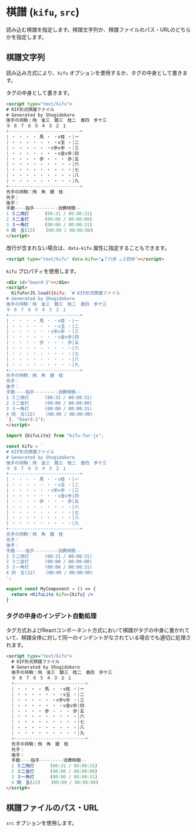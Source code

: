 # 棋譜 (`kifu`, `src`)

読み込む棋譜を指定します。棋譜文字列か、棋譜ファイルのパス・URLのどちらかを指定します。

## 棋譜文字列

読み込み方式により、`kifu` オプションを使用するか、タグの中身として書きます。


<Tabs groupId="display-method">
  <TabItem value="markup" label="タグ方式" default>

タグの中身として書きます。

```html
<script type="text/kifu">
# KIF形式棋譜ファイル
# Generated by Shogidokoro
後手の持駒：飛　金三　銀三　桂二　香四　歩十三
９ ８ ７ ６ ５ ４ ３ ２ １
+---------------------------+
| ・ ・ ・ ・ 馬 ・ ・v桂 ・|一
| ・ ・ ・ ・ ・ ・ ・v玉 ・|二
| ・ ・ ・ ・ ・ ・v歩v歩 ・|三
| ・ ・ ・ ・ ・ ・ ・v金v歩|四
| ・ ・ ・ ・ 歩 ・ ・ ・ 歩|五
| ・ ・ ・ ・ ・ ・ ・ ・ ・|六
| ・ ・ ・ ・ ・ ・ ・ ・ ・|七
| ・ ・ ・ ・ ・ ・ ・ ・ ・|八
| ・ ・ ・ ・ ・ ・ ・ ・ ・|九
+---------------------------+
先手の持駒：飛　角　銀　桂
先手：
後手：
手数----指手---------消費時間--
1 ５二飛打      (00:31 / 00:00:31)
2 ３二金打      (00:00 / 00:00:00)
3 ３一角打      (00:00 / 00:00:31)
4 同　玉(22)    (00:00 / 00:00:00)
</script>
```

改行が含まれない場合は、`data-kifu` 属性に指定することもできます。

```html
<script type="text/kifu" data-kifu="▲７六歩 △３四歩"></script>
```

  </TabItem>
  <TabItem value="javascript" label="JavaScript関数方式">

`kifu` プロパティを使用します。

```html
<div id="board-1"></div>
<script>
  KifuForJS.load({kifu: `# KIF形式棋譜ファイル
# Generated by Shogidokoro
後手の持駒：飛　金三　銀三　桂二　香四　歩十三
９ ８ ７ ６ ５ ４ ３ ２ １
+---------------------------+
| ・ ・ ・ ・ 馬 ・ ・v桂 ・|一
| ・ ・ ・ ・ ・ ・ ・v玉 ・|二
| ・ ・ ・ ・ ・ ・v歩v歩 ・|三
| ・ ・ ・ ・ ・ ・ ・v金v歩|四
| ・ ・ ・ ・ 歩 ・ ・ ・ 歩|五
| ・ ・ ・ ・ ・ ・ ・ ・ ・|六
| ・ ・ ・ ・ ・ ・ ・ ・ ・|七
| ・ ・ ・ ・ ・ ・ ・ ・ ・|八
| ・ ・ ・ ・ ・ ・ ・ ・ ・|九
+---------------------------+
先手の持駒：飛　角　銀　桂
先手：
後手：
手数----指手---------消費時間--
1 ５二飛打      (00:31 / 00:00:31)
2 ３二金打      (00:00 / 00:00:00)
3 ３一角打      (00:00 / 00:00:31)
4 同　玉(22)    (00:00 / 00:00:00)
`}, "board-1");
</script>
```

</TabItem>
<TabItem value="react" label="Reactコンポーネント方式">

```jsx
import {KifuLite} from "kifu-for-js";

const kifu = `
# KIF形式棋譜ファイル
# Generated by Shogidokoro
後手の持駒：飛　金三　銀三　桂二　香四　歩十三
９ ８ ７ ６ ５ ４ ３ ２ １
+---------------------------+
| ・ ・ ・ ・ 馬 ・ ・v桂 ・|一
| ・ ・ ・ ・ ・ ・ ・v玉 ・|二
| ・ ・ ・ ・ ・ ・v歩v歩 ・|三
| ・ ・ ・ ・ ・ ・ ・v金v歩|四
| ・ ・ ・ ・ 歩 ・ ・ ・ 歩|五
| ・ ・ ・ ・ ・ ・ ・ ・ ・|六
| ・ ・ ・ ・ ・ ・ ・ ・ ・|七
| ・ ・ ・ ・ ・ ・ ・ ・ ・|八
| ・ ・ ・ ・ ・ ・ ・ ・ ・|九
+---------------------------+
先手の持駒：飛　角　銀　桂
先手：
後手：
手数----指手---------消費時間--
1 ５二飛打      (00:31 / 00:00:31)
2 ３二金打      (00:00 / 00:00:00)
3 ３一角打      (00:00 / 00:00:31)
4 同　玉(22)    (00:00 / 00:00:00)
`;

export const MyComponent = () => {
  return <KifuLite kifu={kifu} />
}
```
</TabItem>
</Tabs>

### タグの中身のインデント自動処理

タグ方式およびReactコンポーネント方式において棋譜がタグの中身に書かれていて、棋譜全体に対して同一のインデントがなされている場合でも適切に処理されます。

```html title="タグ方式の例：すべての行に半角スペース2つが入っている"
<script type="text/kifu">
  # KIF形式棋譜ファイル
  # Generated by Shogidokoro
  後手の持駒：飛　金三　銀三　桂二　香四　歩十三
  ９ ８ ７ ６ ５ ４ ３ ２ １
  +---------------------------+
  | ・ ・ ・ ・ 馬 ・ ・v桂 ・|一
  | ・ ・ ・ ・ ・ ・ ・v玉 ・|二
  | ・ ・ ・ ・ ・ ・v歩v歩 ・|三
  | ・ ・ ・ ・ ・ ・ ・v金v歩|四
  | ・ ・ ・ ・ 歩 ・ ・ ・ 歩|五
  | ・ ・ ・ ・ ・ ・ ・ ・ ・|六
  | ・ ・ ・ ・ ・ ・ ・ ・ ・|七
  | ・ ・ ・ ・ ・ ・ ・ ・ ・|八
  | ・ ・ ・ ・ ・ ・ ・ ・ ・|九
  +---------------------------+
  先手の持駒：飛　角　銀　桂
  先手：
  後手：
  手数----指手---------消費時間--
  1 ５二飛打      (00:31 / 00:00:31)
  2 ３二金打      (00:00 / 00:00:00)
  3 ３一角打      (00:00 / 00:00:31)
  4 同　玉(22)    (00:00 / 00:00:00)
</script>
```

## 棋譜ファイルのパス・URL

`src` オプションを使用します。
<KifuForEachMethod src="/kifu/jt201409130101.kif" />
